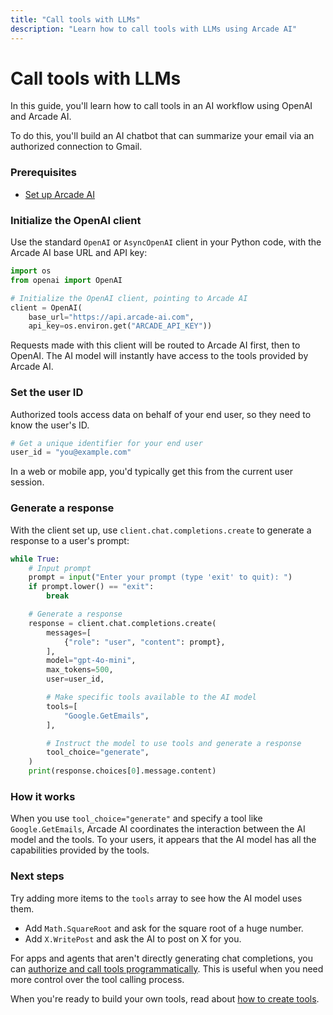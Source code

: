 ```yaml
---
title: "Call tools with LLMs"
description: "Learn how to call tools with LLMs using Arcade AI"
---
```



# Call tools with LLMs

In this guide, you'll learn how to call tools in an AI workflow using OpenAI and
Arcade AI.

To do this, you'll build an AI chatbot that can summarize your email via an
authorized connection to Gmail.

<Steps>

### Prerequisites

- [Set up Arcade AI](/guides/quickstart)

### Initialize the OpenAI client

Use the standard `OpenAI` or `AsyncOpenAI` client in your Python code, with the
Arcade AI base URL and API key:

```python
import os
from openai import OpenAI

# Initialize the OpenAI client, pointing to Arcade AI
client = OpenAI(
    base_url="https://api.arcade-ai.com",
    api_key=os.environ.get("ARCADE_API_KEY"))
```

Requests made with this client will be routed to Arcade AI first, then to
OpenAI. The AI model will instantly have access to the tools provided by Arcade
AI.

### Set the user ID

Authorized tools access data on behalf of your end user, so they need to know
the user's ID.

```python
# Get a unique identifier for your end user
user_id = "you@example.com"
```

In a web or mobile app, you'd typically get this from the current user session.

### Generate a response

With the client set up, use `client.chat.completions.create` to generate a
response to a user's prompt:

```python
while True:
    # Input prompt
    prompt = input("Enter your prompt (type 'exit' to quit): ")
    if prompt.lower() == "exit":
        break

    # Generate a response
    response = client.chat.completions.create(
        messages=[
            {"role": "user", "content": prompt},
        ],
        model="gpt-4o-mini",
        max_tokens=500,
        user=user_id,

        # Make specific tools available to the AI model
        tools=[
            "Google.GetEmails",
        ],

        # Instruct the model to use tools and generate a response
        tool_choice="generate",
    )
    print(response.choices[0].message.content)
```

</Steps>

### How it works

When you use `tool_choice="generate"` and specify a tool like
`Google.GetEmails`, Arcade AI coordinates the interaction between the AI model
and the tools. To your users, it appears that the AI model has all the
capabilities provided by the tools.

### Next steps

Try adding more items to the `tools` array to see how the AI model uses them.

- Add `Math.SquareRoot` and ask for the square root of a huge number.
- Add `X.WritePost` and ask the AI to post on X for you.

For apps and agents that aren't directly generating chat completions, you can
[authorize and call tools programmatically](/guides/toolcalling). This is useful
when you need more control over the tool calling process.

When you're ready to build your own tools, read about
[how to create tools](/guides/customtools).
